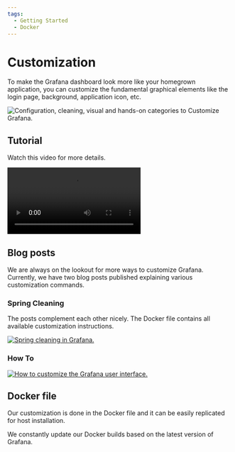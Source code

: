 ```yaml
---
tags:
  - Getting Started
  - Docker
---
```



# Customization

To make the Grafana dashboard look more like your homegrown application, you can customize the fundamental graphical elements like the login page, background, application icon, etc.

<Image
  title="Configuration, cleaning, visual and hands-on categories to Customize Grafana."
  src="/img/plugins/grafana/customization.png"
  lazy={false}
/>

## Tutorial

Watch this video for more details.

<Video
  src="https://www.youtube.com/embed/ChI78v4UZc0"
  title="How to customize Grafana 9.4. A cheat-sheet for Docker container and Windows."
/>

## Blog posts

We are always on the lookout for more ways to customize Grafana. Currently, we have two blog posts published explaining various customization commands.

### Spring Cleaning

The posts complement each other nicely. The Docker file contains all available customization instructions.

<a href="/blog/native-grafana-plugins-20230409/">
  <Image
    title="Spring cleaning in Grafana."
    src="/img/blog/2023-04-09-native-grafana-plugins/banner.png"
    zoom={false}
  />
</a>

### How To

<a href="/blog/how-to-customize-the-grafana-user-interface-8d70a42dc2b6/">
  <Image
    title="How to customize the Grafana user interface."
    src="/img/blog/2022-08-14-customize-grafana/banner.png"
    zoom={false}
  />
</a>

## Docker file

Our customization is done in the Docker file and it can be easily replicated for host installation.

We constantly update our Docker builds based on the latest version of Grafana.

<Code
  url="https://github.com/VolkovLabs/volkovlabs-app/blob/main/Dockerfile"
  language="docker"
/>
